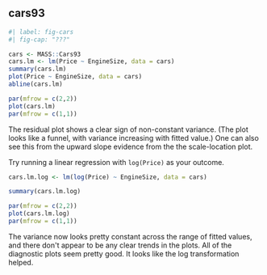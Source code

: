 ## cars93

```r
#| label: fig-cars
#| fig-cap: "???"

cars <- MASS::Cars93
cars.lm <- lm(Price ~ EngineSize, data = cars)
summary(cars.lm)
plot(Price ~ EngineSize, data = cars)
abline(cars.lm)
```

```r
par(mfrow = c(2,2))
plot(cars.lm)
par(mfrow = c(1,1))
```

The residual plot shows a clear sign of non-constant variance. (The plot looks like a funnel, with variance increasing with fitted value.) One can also see this from the upward slope evidence from the the scale-location plot.

Try running a linear regression with `log(Price)` as your outcome.

```r
cars.lm.log <- lm(log(Price) ~ EngineSize, data = cars)

summary(cars.lm.log)

par(mfrow = c(2,2))
plot(cars.lm.log)
par(mfrow = c(1,1))
```

The variance now looks pretty constant across the range of fitted values, and there don\'t appear to be any clear trends in the plots. All of the diagnostic plots seem pretty good. It looks like the log transformation helped.


